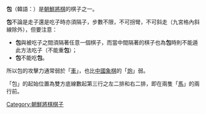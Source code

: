 {{Otheruses|other='''包'''的其他含義|包}}
'''包'''（韓語：{{lang|ko|포}}）是[[朝鮮將棋|朝鮮將棋]]的棋子之一。

'''包'''不論是走子還是吃子時亦須隔子，步數不限，不可拐彎，不可斜走（九宮格內斜線除外），但要注意：
*'''包'''與被吃子之間須隔著任意一個棋子，而當中間隔著的棋子也為'''包'''時則不能遁此方法吃子（不能重'''包'''）；
*'''包'''不能吃'''包'''。
所以包的攻擊力通常弱於「[[車_(朝鮮將棋)|車]]」，也比[[中國象棋|中國象棋]]的「[[炮_(中國象棋)|炮]]」弱。

「包」的起始位置為雙方底線數起第三行之左二排和右二排，即在兩隻「[[馬_(朝鮮將棋)|馬]]」的兩行前。


[[Category:朝鮮將棋棋子|Category:朝鮮將棋棋子]]